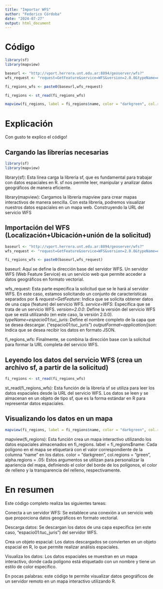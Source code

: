 ```yaml
---
title: "Importar WFS"
author: "Federico Córdoba"
date: "2024-07-27"
output: html_document
---
```


# Código

```r
library(sf)
library(mapview)
```

```r
baseurl <- "http://vport.herrera.unt.edu.ar:8894/geoserver/wfs?"
wfs_request <- "request=GetFeature&service=WFS&version=2.0.0&typeName=espacio01:tuc_juris&outputFormat=application/json"

fi_regions_wfs <- paste0(baseurl,wfs_request)
```

```r
fi_regions <- st_read(fi_regions_wfs)
```
```r
mapview(fi_regions, label = fi_regions$name, color = "darkgreen", col.regions = "green", alpha.regions = .05)
```

# Explicación

Con gusto te explico el código!

## Cargando las librerías necesarias

```r
library(sf)
library(mapview)
```

library(sf): 
Esta línea carga la librería sf, que es fundamental para trabajar con datos espaciales en R. sf nos permite leer, manipular y analizar datos geográficos de manera eficiente.

library(mapview):
Cargamos la librería mapview para crear mapas interactivos de manera sencilla. Con esta librería, podremos visualizar nuestros datos espaciales en un mapa web.
Construyendo la URL del servicio WFS

## Importación del WFS (Localización+Ubicación+unión de la solicitud)

```r
baseurl <- "http://vport.herrera.unt.edu.ar:8894/geoserver/wfs?"
wfs_request <- "request=GetFeature&service=WFS&version=2.0.0&typeName=espacio01:tuc_juris&outputFormat=application/json"

fi_regions_wfs <- paste0(baseurl,wfs_request)
```

baseurl: 
Aquí se define la dirección base del servidor WFS. Un servidor WFS (Web Feature Service) es un servicio web que permite acceder a datos geográficos en formato vectorial.

wfs_request: 
Esta parte especifica la solicitud que se le hará al servidor WFS. 
En este caso, estamos solicitando un conjunto de características separados por & 
    *request=GetFeature*: Indica que se solicita obtener datos de una capa (feature) del servicio WFS.
    *service=WFS*: Especifica que se trata de un servicio WFS.
    *version=2.0.0*: Define la versión del servicio WFS que se está utilizando (en este caso, la versión 2.0.0).
    *typeName=espacio01:tuc_juris*: Define el nombre completo de la capa que se desea descargar. ("espacio01:tuc_juris")
    *outputFormat=application/json*: Indica que se desea recibir los datos en formato JSON.

fi_regions_wfs: 
Finalmente, se combina la dirección base con la solicitud para formar la URL completa del servicio WFS.

## Leyendo los datos del servicio WFS (crea un archivo sf, a partir de la solicitud)

```r
fi_regions <- st_read(fi_regions_wfs)
```

st_read(fi_regions_wfs): 
Esta función de la librería sf se utiliza para leer los datos espaciales desde la URL del servicio WFS. Los datos se leen y se almacenan en un objeto de tipo sf, que es la forma estándar en R para representar datos espaciales.

## Visualizando los datos en un mapa

```r
mapview(fi_regions, label = fi_regions$name, color = "darkgreen", col.regions = "green", alpha.regions = .05)
```

mapview(fi_regions): Esta función crea un mapa interactivo utilizando los datos espaciales almacenados en fi_regions.
label = fi_regions$name: Cada polígono en el mapa se etiquetará con el valor correspondiente de la columna "name" en los datos.
color = "darkgreen", col.regions = "green", alpha.regions = .05: Estos argumentos se utilizan para personalizar la apariencia del mapa, definiendo el color del borde de los polígonos, el color de relleno y la transparencia del relleno, respectivamente.



# En resumen

Este código completo realiza las siguientes tareas:

Conecta a un servidor WFS: Se establece una conexión a un servicio web que proporciona datos geográficos en formato vectorial.

Descarga datos: Se descargan los datos de una capa específica (en este caso, "espacio01:tuc_juris") del servidor WFS.

Crea un objeto espacial: Los datos descargados se convierten en un objeto espacial en R, lo que permite realizar análisis espaciales.

Visualiza los datos: Los datos espaciales se muestran en un mapa interactivo, donde cada polígono está etiquetado con un nombre y tiene un estilo de color específico.

En pocas palabras: este código te permite visualizar datos geográficos de un servidor remoto en un mapa interactivo utilizando R.






